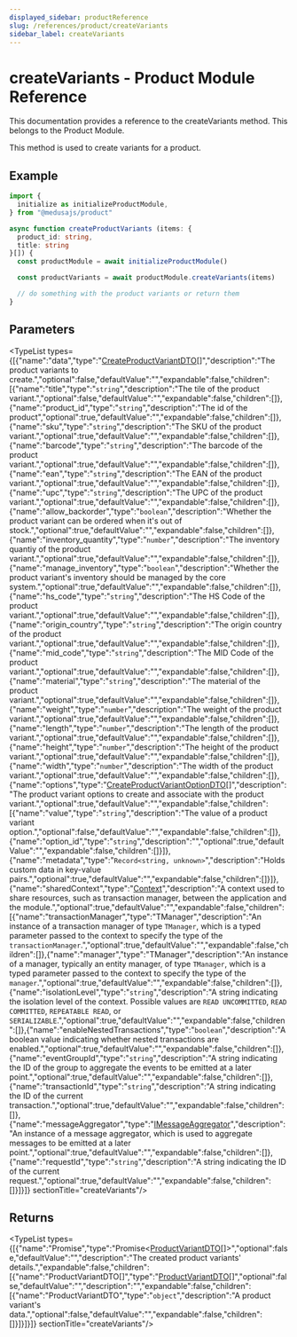 ```yaml
---
displayed_sidebar: productReference
slug: /references/product/createVariants
sidebar_label: createVariants
---
```



# createVariants - Product Module Reference

This documentation provides a reference to the createVariants method. This belongs to the Product Module.

This method is used to create variants for a product.

## Example

```ts
import {
  initialize as initializeProductModule,
} from "@medusajs/product"

async function createProductVariants (items: {
  product_id: string,
  title: string
}[]) {
  const productModule = await initializeProductModule()

  const productVariants = await productModule.createVariants(items)

  // do something with the product variants or return them
}
```

## Parameters

<TypeList types={[{"name":"data","type":"[CreateProductVariantDTO](../../interfaces/product.CreateProductVariantDTO.mdx)[]","description":"The product variants to create.","optional":false,"defaultValue":"","expandable":false,"children":[{"name":"title","type":"`string`","description":"The tile of the product variant.","optional":false,"defaultValue":"","expandable":false,"children":[]},{"name":"product_id","type":"`string`","description":"The id of the product","optional":true,"defaultValue":"","expandable":false,"children":[]},{"name":"sku","type":"`string`","description":"The SKU of the product variant.","optional":true,"defaultValue":"","expandable":false,"children":[]},{"name":"barcode","type":"`string`","description":"The barcode of the product variant.","optional":true,"defaultValue":"","expandable":false,"children":[]},{"name":"ean","type":"`string`","description":"The EAN of the product variant.","optional":true,"defaultValue":"","expandable":false,"children":[]},{"name":"upc","type":"`string`","description":"The UPC of the product variant.","optional":true,"defaultValue":"","expandable":false,"children":[]},{"name":"allow_backorder","type":"`boolean`","description":"Whether the product variant can be ordered when it's out of stock.","optional":true,"defaultValue":"","expandable":false,"children":[]},{"name":"inventory_quantity","type":"`number`","description":"The inventory quantiy of the product variant.","optional":true,"defaultValue":"","expandable":false,"children":[]},{"name":"manage_inventory","type":"`boolean`","description":"Whether the product variant's inventory should be managed by the core system.","optional":true,"defaultValue":"","expandable":false,"children":[]},{"name":"hs_code","type":"`string`","description":"The HS Code of the product variant.","optional":true,"defaultValue":"","expandable":false,"children":[]},{"name":"origin_country","type":"`string`","description":"The origin country of the product variant.","optional":true,"defaultValue":"","expandable":false,"children":[]},{"name":"mid_code","type":"`string`","description":"The MID Code of the product variant.","optional":true,"defaultValue":"","expandable":false,"children":[]},{"name":"material","type":"`string`","description":"The material of the product variant.","optional":true,"defaultValue":"","expandable":false,"children":[]},{"name":"weight","type":"`number`","description":"The weight of the product variant.","optional":true,"defaultValue":"","expandable":false,"children":[]},{"name":"length","type":"`number`","description":"The length of the product variant.","optional":true,"defaultValue":"","expandable":false,"children":[]},{"name":"height","type":"`number`","description":"The height of the product variant.","optional":true,"defaultValue":"","expandable":false,"children":[]},{"name":"width","type":"`number`","description":"The width of the product variant.","optional":true,"defaultValue":"","expandable":false,"children":[]},{"name":"options","type":"[CreateProductVariantOptionDTO](../../interfaces/product.CreateProductVariantOptionDTO.mdx)[]","description":"The product variant options to create and associate with the product variant.","optional":true,"defaultValue":"","expandable":false,"children":[{"name":"value","type":"`string`","description":"The value of a product variant option.","optional":false,"defaultValue":"","expandable":false,"children":[]},{"name":"option_id","type":"`string`","description":"","optional":true,"defaultValue":"","expandable":false,"children":[]}]},{"name":"metadata","type":"`Record<string, unknown>`","description":"Holds custom data in key-value pairs.","optional":true,"defaultValue":"","expandable":false,"children":[]}]},{"name":"sharedContext","type":"[Context](../../interfaces/product.Context.mdx)","description":"A context used to share resources, such as transaction manager, between the application and the module.","optional":true,"defaultValue":"","expandable":false,"children":[{"name":"transactionManager","type":"TManager","description":"An instance of a transaction manager of type `TManager`, which is a typed parameter passed to the context to specify the type of the `transactionManager`.","optional":true,"defaultValue":"","expandable":false,"children":[]},{"name":"manager","type":"TManager","description":"An instance of a manager, typically an entity manager, of type `TManager`, which is a typed parameter passed to the context to specify the type of the `manager`.","optional":true,"defaultValue":"","expandable":false,"children":[]},{"name":"isolationLevel","type":"`string`","description":"A string indicating the isolation level of the context. Possible values are `READ UNCOMMITTED`, `READ COMMITTED`, `REPEATABLE READ`, or `SERIALIZABLE`.","optional":true,"defaultValue":"","expandable":false,"children":[]},{"name":"enableNestedTransactions","type":"`boolean`","description":"A boolean value indicating whether nested transactions are enabled.","optional":true,"defaultValue":"","expandable":false,"children":[]},{"name":"eventGroupId","type":"`string`","description":"A string indicating the ID of the group to aggregate the events to be emitted at a later point.","optional":true,"defaultValue":"","expandable":false,"children":[]},{"name":"transactionId","type":"`string`","description":"A string indicating the ID of the current transaction.","optional":true,"defaultValue":"","expandable":false,"children":[]},{"name":"messageAggregator","type":"[IMessageAggregator](../../interfaces/product.IMessageAggregator.mdx)","description":"An instance of a message aggregator, which is used to aggregate messages to be emitted at a later point.","optional":true,"defaultValue":"","expandable":false,"children":[]},{"name":"requestId","type":"`string`","description":"A string indicating the ID of the current request.","optional":true,"defaultValue":"","expandable":false,"children":[]}]}]}  sectionTitle="createVariants"/>

## Returns

<TypeList types={[{"name":"Promise","type":"Promise&#60;[ProductVariantDTO](../../interfaces/product.ProductVariantDTO.mdx)[]&#62;","optional":false,"defaultValue":"","description":"The created product variants' details.","expandable":false,"children":[{"name":"ProductVariantDTO[]","type":"[ProductVariantDTO](../../interfaces/product.ProductVariantDTO.mdx)[]","optional":false,"defaultValue":"","description":"","expandable":false,"children":[{"name":"ProductVariantDTO","type":"`object`","description":"A product variant's data.","optional":false,"defaultValue":"","expandable":false,"children":[]}]}]}]}  sectionTitle="createVariants"/>
